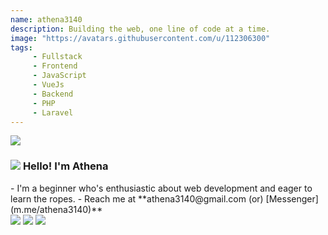 ```yaml
---
name: athena3140
description: Building the web, one line of code at a time.
image: "https://avatars.githubusercontent.com/u/112306300"
tags:
     - Fullstack
     - Frontend
     - JavaScript
     - VueJs
     - Backend
     - PHP
     - Laravel
---
```


<div className="h-28 w-28 rounded-full overflow-hidden mx-auto">
	<img src="https://avatars.githubusercontent.com/u/112306300" />
</div>

<h3 className="flex flex-row max-w-[200px] mt-5 mx-auto">
	<img
		src="https://raw.githubusercontent.com/lwinmoepaing/lwinmoepaing/main/img/gitto.gif"
		className="h-[20px] object-contain mr-2"
	/>
	<span> Hello! I'm Athena</span>
</h3>

<div className="container max-w-[720px] mx-auto">
- I'm a beginner who's enthusiastic about web development and eager to learn the ropes.
- Reach me at **athena3140@gmail.com (or) [Messenger](m.me/athena3140)**

<div className="flex flex-row gap-2">
	<img
		className="h-5"
		src="https://raw.githubusercontent.com/github/explore/80688e429a7d4ef2fca1e82350fe8e3517d3494d/topics/javascript/javascript.png"
	/>
	<img
		className="h-5"
		src="https://raw.githubusercontent.com/github/explore/80688e429a7d4ef2fca1e82350fe8e3517d3494d/topics/vue/vue.png"
	/>
	<img
		className="h-5"
		src="https://raw.githubusercontent.com/github/explore/80688e429a7d4ef2fca1e82350fe8e3517d3494d/topics/laravel/laravel.png"
	/>
</div>
</div>
